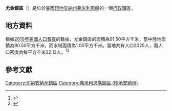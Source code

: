 {{noteTA
|G1=USState
|G2=地名
|G3=Unit
}}
{{Infobox settlement
|official_name            = 尤金鎮區
|native_name = Eugene Township
|settlement_type          = [[行政鎮區|行政鎮區]]
|image_skyline            = 
|imagesize                = 
|image_map                = Map highlighting Eugene Township, Vermillion County, Indiana.svg
|mapsize                  = 250px
|pushpin_map  =USA Indiana
|pushpin_label = 尤金鎮區
|pushpin_label_position   = top
|pushpin_map_caption      = 尤金鎮區在印地安納州的位置
|subdivision_type         = [[世界政區索引|國家]]
|subdivision_type1        = [[美国州份|州份]]
|subdivision_type2        = [[印地安納州行政区划|縣]]
|subdivision_name         = [[美国|美国]]
|subdivision_name1        = [[印地安納州|印地安納州]]
|subdivision_name2        = [[弗米利恩縣_(印地安納州)|弗米利恩縣]]
|elevation_ft             = 551
|elevation_m              = 168
|timezone                 = [[北美东部時區|北美东部時區]]
|area_total_km2           = 91.50
|area_land_km2            = 90.50
|area_water_km2           = 1.00
|area_total_sq_mi         = 
|area_land_sq_mi          = 
|area_water_sq_mi         = 
|population_as_of         = [[2010年美國人口普查|2010]]
|population_footnotes     = 
|population_total         = 2025
|population_density_km2   = auto
|population_density_sq_mi = auto
|utc_offset               = -5
|coordinates              = {{coord|39|57|32|N|87|28|26|W|type:city_region:US-AL_source:GNS-enwiki|display=inline,title}}
| coor_pinpoint           = 
| coordinates_footnotes   = 
|timezone_DST             = EDT
|utc_offset_DST           = -4
|postal_code_type         = [[美國郵區編號|郵區編號]]
|postal_code              = 47847, 47928, 47974
|area_code                = {{link-en|电话区号765|Area code 765|765}}
|blank_name = [[地名信息系统|GNIS ID]]
|blank_info = 453282
}}
'''尤金鎮區'''（{{lang-en|Eugene Township}}）是位於[[美國|美國]][[印地安納州|印地安納州]][[弗米利恩縣_(印地安納州)|弗米利恩縣]]的一個[[行政鎮區|行政鎮區]]。

== 地方資料 ==
根據[[2010年美國人口普查|2010年美國人口普查]]的數據，尤金鎮區的面積為91.50平方千米，當中陸地面積為90.50平方千米，而水域面積為1.00平方千米。當地共有人口2025人，而人口密度為每平方千米22.13人。<ref name="GR8">{{cite web|url=http://factfinder2.census.gov|publisher=[[美国人口调查局|美国人口调查局]]|accessdate=2011-05-14|title=American FactFinder|archive-date=2013-09-11|archive-url=https://web.archive.org/web/20130911234518/http://factfinder2.census.gov/|dead-url=no}}</ref><ref>{{cite web|url=https://www.citypopulation.de/en/usa/indiana/admin/|title=USA: Indiana (Counties and Townships) - City Population|access-date=2020-08-30|archive-date=2020-04-22|archive-url=https://web.archive.org/web/20200422090607/https://www.citypopulation.de/en/usa/indiana/admin/|dead-url=no}}</ref>

== 參考文獻 ==
{{reflist}}

{{弗米利恩縣 (印地安納州)}}

{{DEFAULTSORT:Eugene Township}}
[[Category:印第安納州鎮區|Category:印第安納州鎮區]]
[[Category:弗米利恩縣鎮區_(印地安納州)|Category:弗米利恩縣鎮區 (印地安納州)]]

{{Indiana-geo-stub}}